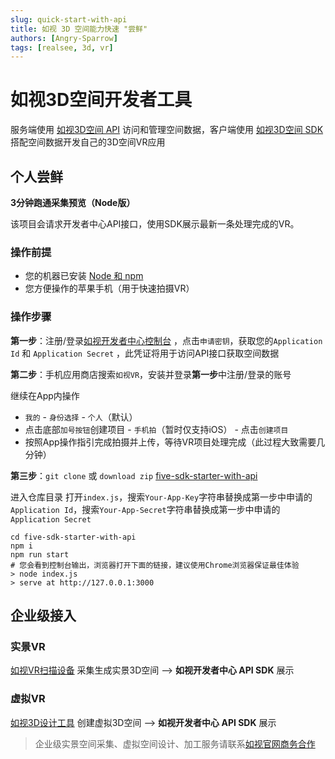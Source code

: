 ```yaml
---
slug: quick-start-with-api
title: 如视 3D 空间能力快速 "尝鲜"
authors: [Angry-Sparrow]
tags: [realsee, 3d, vr]
---
```


# 如视3D空间开发者工具

服务端使用 [如视3D空间 API](https://developers.realsee.com/docs/#/docs/five/server/README) 访问和管理空间数据，客户端使用 [如视3D空间 SDK](../docs/front/3d-space/container/app/desc) 搭配空间数据开发自己的3D空间VR应用

## 个人尝鲜

**3分钟跑通采集预览（Node版）**

该项目会请求开发者中心API接口，使用SDK展示最新一条处理完成的VR。

### 操作前提

- 您的机器已安装 [Node 和 npm](https://nodejs.org/en/)
- 您方便操作的苹果手机（用于快速拍摄VR）

### 操作步骤

**第一步**：注册/登录[如视开发者中心控制台](https://developers.realsee.com/console) ，点击`申请密钥`，获取您的`Application Id` 和 `Application Secret`
，此凭证将用于访问API接口获取空间数据

**第二步**：手机应用商店搜索`如视VR`，安装并登录**第一步**中注册/登录的账号

继续在App内操作

- `我的` - `身份选择` - `个人`（默认）
- 点击底部`加号按钮`创建项目 - `手机拍`（暂时仅支持iOS） - 点击`创建项目`
- 按照App操作指引完成拍摄并上传，等待VR项目处理完成（此过程大致需要几分钟）

**第三步**：`git clone` 或 `download zip` [five-sdk-starter-with-api](https://github.com/realsee-developer/five-sdk-starter-with-api)

进入仓库目录 打开`index.js`，搜索`Your-App-Key`字符串替换成第一步中申请的`Application Id`，搜索`Your-App-Secret`字符串替换成第一步中申请的`Application Secret`

```shell
cd five-sdk-starter-with-api
npm i
npm run start
# 您会看到控制台输出，浏览器打开下面的链接，建议使用Chrome浏览器保证最佳体验
> node index.js
> serve at http://127.0.0.1:3000
```

## 企业级接入

### 实景VR

[如视VR扫描设备](https://realsee.cn/website/product/hardware) 采集生成实景3D空间 --> **如视开发者中心 API SDK** 展示

### 虚拟VR

[如视3D设计工具](https://business.realsee.com/) 创建虚拟3D空间 --> **如视开发者中心 API SDK** 展示

> 企业级实景空间采集、虚拟空间设计、加工服务请联系[如视官网商务合作](https://realsee.com/website/business)
